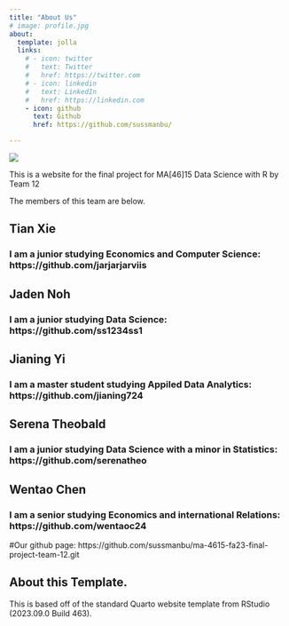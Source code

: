 ```yaml
---
title: "About Us"
# image: profile.jpg
about:
  template: jolla
  links:
    # - icon: twitter
    #   text: Twitter
    #   href: https://twitter.com
    # - icon: linkedin
    #   text: LinkedIn
    #   href: https://linkedin.com
    - icon: github
      text: Github
      href: https://github.com/sussmanbu/

---
```

![](images/team.jpeg)

This is a website for the final project for MA[46]15 Data Science with R by Team 12

The members of this team are below.

## Tian Xie 
### I am a junior studying Economics and Computer Science: https://github.com/jarjarjarviis
## Jaden Noh
### I am a junior studying Data Science: https://github.com/ss1234ss1
## Jianing Yi
### I am a master student studying Appiled Data Analytics: https://github.com/jianing724
## Serena Theobald
### I am a junior studying Data Science with a minor in Statistics: https://github.com/serenatheo
## Wentao Chen
### I am a senior studying Economics and international Relations: https://github.com/wentaoc24

#Our github page:
https://github.com/sussmanbu/ma-4615-fa23-final-project-team-12.git

<!-- Please leave in the information below -->




## About this Template.

This is based off of the standard Quarto website template from RStudio (2023.09.0 Build 463).
